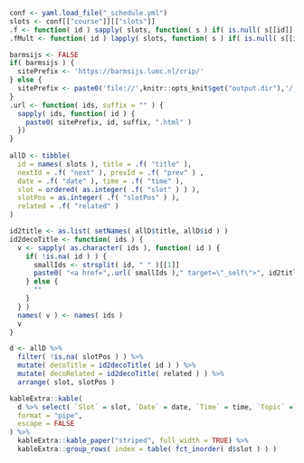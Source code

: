 ```r
conf <- yaml.load_file("_schedule.yml")
slots <- conf[["course"]][["slots"]]
.f <- function( id ) sapply( slots, function( s ) if( is.null( s[[id]] ) ) NA else s[[id]] )
.fMult <- function( id ) lapply( slots, function( s ) if( is.null( s[[id]] ) ) NA else s[[id]] )

barmsijs <- FALSE
if( barmsijs ) {
  sitePrefix <- 'https://barmsijs.lumc.nl/crip/'
} else {
  sitePrefix <- paste0('file://',knitr::opts_knit$get("output.dir"),'/_site/')
}
.url <- function( ids, suffix = "" ) {
  sapply( ids, function( id ) {
    paste0( sitePrefix, id, suffix, ".html" )
  })
}
  
allD <- tibble(
  id = names( slots ), title = .f( "title" ), 
  nextId = .f( "next" ), prevId = .f( "prev" ) ,
  date = .f( "date" ), time = .f( "time" ), 
  slot = ordered( as.integer( .f( "slot" ) ) ),
  slotPos = as.integer( .f( "slotPos" ) ),
  related = .f( "related" )
)

id2title <- as.list( setNames( allD$title, allD$id ) )
id2decoTitle <- function( ids ) {
  v <- sapply( as.character( ids ), function( id ) {
    if( !is.na( id ) ) {
      smallIds <- strsplit( id, " " )[[1]]
      paste0( "<a href=",.url( smallIds )," target=\"_self\">", id2title[smallIds],"</a>", collapse = ", ", sep = "" )
    } else {
      ""
    }
  } )
  names( v ) <- names( ids )
  v
}

d <- allD %>% 
  filter( !is.na( slotPos ) ) %>% 
  mutate( decoTitle = id2decoTitle( id ) ) %>%
  mutate( decoRelated = id2decoTitle( related ) ) %>%
  arrange( slot, slotPos )

kableExtra::kable(
  d %>% select( `Slot` = slot, `Date` = date, `Time` = time, `Topic` = decoTitle, `Related` =  decoRelated ), 
  format = "pipe",
  escape = FALSE
) %>%
  kableExtra::kable_paper("striped", full_width = TRUE) %>%
  kableExtra::group_rows( index = table( fct_inorder( d$slot ) ) )
```

